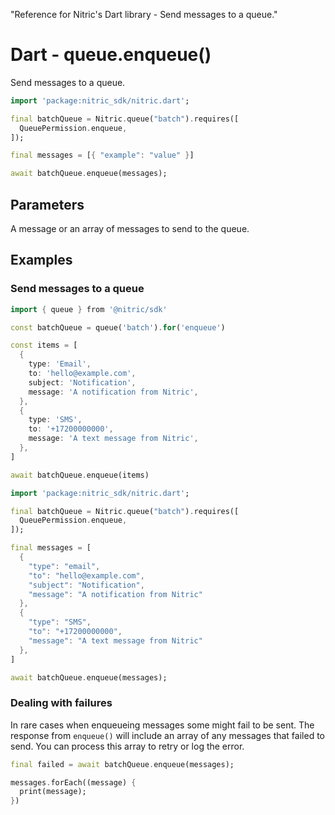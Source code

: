   "Reference for Nitric's Dart library - Send messages to a queue."

# Dart - queue.enqueue()

Send messages to a queue.

```dart
import 'package:nitric_sdk/nitric.dart';

final batchQueue = Nitric.queue("batch").requires([
  QueuePermission.enqueue,
]);

final messages = [{ "example": "value" }]

await batchQueue.enqueue(messages);
```

## Parameters

<Properties>
  <Property name="messages" required type="List<Map<String, dynamic>>">
    A message or an array of messages to send to the queue.
  </Property>
</Properties>

## Examples

### Send messages to a queue

```dart
import { queue } from '@nitric/sdk'

const batchQueue = queue('batch').for('enqueue')

const items = [
  {
    type: 'Email',
    to: 'hello@example.com',
    subject: 'Notification',
    message: 'A notification from Nitric',
  },
  {
    type: 'SMS',
    to: '+17200000000',
    message: 'A text message from Nitric',
  },
]

await batchQueue.enqueue(items)
```

```dart
import 'package:nitric_sdk/nitric.dart';

final batchQueue = Nitric.queue("batch").requires([
  QueuePermission.enqueue,
]);

final messages = [
  {
    "type": "email",
    "to": "hello@example.com",
    "subject": "Notification",
    "message": "A notification from Nitric"
  },
  {
    "type": "SMS",
    "to": "+17200000000",
    "message": "A text message from Nitric"
  },
]

await batchQueue.enqueue(messages);
```

### Dealing with failures

In rare cases when enqueueing messages some might fail to be sent. The response from `enqueue()` will include an array of any messages that failed to send. You can process this array to retry or log the error.

```dart
final failed = await batchQueue.enqueue(messages);

messages.forEach((message) {
  print(message);
})
```
